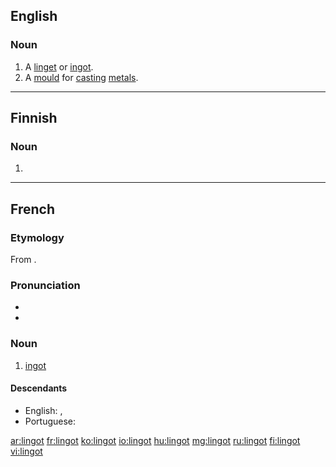 ==English==

===Noun===
{{en-noun}}

# A [[linget]] or [[ingot]].
# A [[mould]] for [[cast]]ing [[metal]]s.

{{Webster 1913}}

----

==Finnish==

===Noun===
{{head|fi|noun form}}

# {{plural of|lang=fi|linko}}

----

==French==

===Etymology===
From {{etyl|en|fr}} {{term|ingot|lang=en}}.

===Pronunciation===
* {{IPA|/lɛ̃ɡo/|lang=fr}}
* {{audio|Fr-Paris--lingot.ogg|Audio (Paris)|lang=fr}}

===Noun===
{{fr-noun|m}}

# [[ingot]]

====Descendants====
* English: {{l/en|lingot}}, {{l/en|linget}}
* Portuguese: {{l/pt|lingote}}

[[ar:lingot]]
[[fr:lingot]]
[[ko:lingot]]
[[io:lingot]]
[[hu:lingot]]
[[mg:lingot]]
[[ru:lingot]]
[[fi:lingot]]
[[vi:lingot]]